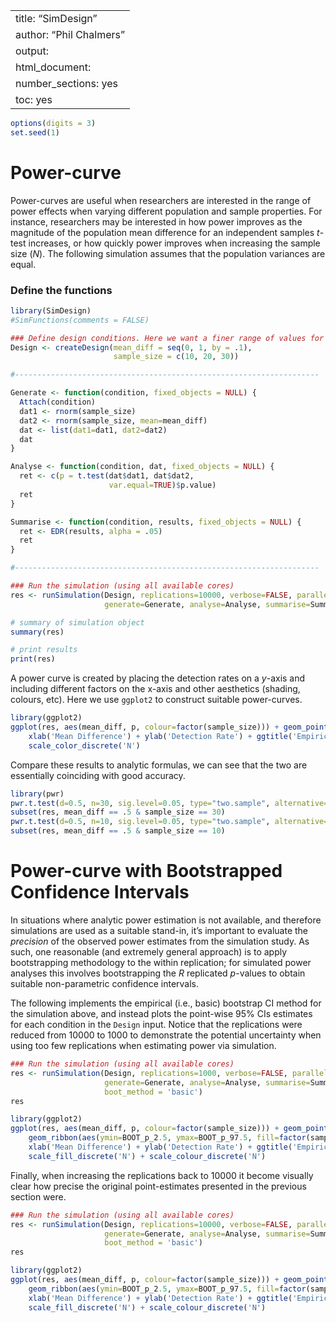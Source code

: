 %\VignetteIndexEntry{SimDesign}
%\VignetteEngine{knitr::knitr}
---
title: "SimDesign"
author: "Phil Chalmers"
output:
  html_document:
    number_sections: yes
    toc: yes
---

```r
options(digits = 3)
set.seed(1)
```

# Power-curve

Power-curves are useful when researchers are interested in the range of power effects when varying different population and sample properties. For instance, researchers may be interested in how power improves as the magnitude of the population mean difference for an independent samples $t$-test increases, or how quickly power improves when increasing the sample size ($N$). The following simulation assumes that the population variances are equal.   

### Define the functions

```r
library(SimDesign)
#SimFunctions(comments = FALSE)

### Define design conditions. Here we want a finer range of values for plotting
Design <- createDesign(mean_diff = seq(0, 1, by = .1), 
                       sample_size = c(10, 20, 30))

#--------------------------------------------------------------------

Generate <- function(condition, fixed_objects = NULL) {
  Attach(condition)
  dat1 <- rnorm(sample_size)
  dat2 <- rnorm(sample_size, mean=mean_diff)
  dat <- list(dat1=dat1, dat2=dat2)
  dat
}

Analyse <- function(condition, dat, fixed_objects = NULL) {
  ret <- c(p = t.test(dat$dat1, dat$dat2, 
                      var.equal=TRUE)$p.value)
  ret
}

Summarise <- function(condition, results, fixed_objects = NULL) {
  ret <- EDR(results, alpha = .05)
  ret
}

#--------------------------------------------------------------------

### Run the simulation (using all available cores)
res <- runSimulation(Design, replications=10000, verbose=FALSE, parallel=TRUE,
                     generate=Generate, analyse=Analyse, summarise=Summarise)
```

```r
# summary of simulation object
summary(res)

# print results
print(res)
```

A power curve is created by placing the detection rates on a $y$-axis and including different factors on the x-axis and other aesthetics (shading, colours, etc). Here we use `ggplot2` to construct suitable power-curves.

```r
library(ggplot2)
ggplot(res, aes(mean_diff, p, colour=factor(sample_size))) + geom_point() + geom_line() +
    xlab('Mean Difference') + ylab('Detection Rate') + ggtitle('Empirical Power Curves') +
    scale_color_discrete('N')
```

Compare these results to analytic formulas, we can see that the two are essentially coinciding with good accuracy. 

```r
library(pwr)
pwr.t.test(d=0.5, n=30, sig.level=0.05, type="two.sample", alternative="two.sided")
subset(res, mean_diff == .5 & sample_size == 30)
pwr.t.test(d=0.5, n=10, sig.level=0.05, type="two.sample", alternative="two.sided")
subset(res, mean_diff == .5 & sample_size == 10)
```

# Power-curve with Bootstrapped Confidence Intervals

In situations where analytic power estimation is not available, and therefore simulations are used as a suitable stand-in, it's important to evaluate the *precision* of the observed power estimates from the simulation study. As such, one reasonable (and extremely general approach) is to apply bootstrapping methodology to the within replication; for simulated power analyses this involves bootstrapping the $R$ replicated $p$-values to obtain suitable non-parametric confidence intervals. 

The following implements the empirical (i.e., basic) bootstrap CI method for the simulation above, and instead plots the point-wise 95% CIs estimates for each condition in the `Design` input. Notice that the replications were reduced from 10000 to 1000 to demonstrate the potential uncertainty when using too few replications when estimating power via simulation.

```r
### Run the simulation (using all available cores)
res <- runSimulation(Design, replications=1000, verbose=FALSE, parallel=TRUE,
                     generate=Generate, analyse=Analyse, summarise=Summarise,
                     boot_method = 'basic')
res
```

```r
library(ggplot2)
ggplot(res, aes(mean_diff, p, colour=factor(sample_size))) + geom_point() + geom_line() +
    geom_ribbon(aes(ymin=BOOT_p_2.5, ymax=BOOT_p_97.5, fill=factor(sample_size)), alpha=.3, linetype=0) + 
    xlab('Mean Difference') + ylab('Detection Rate') + ggtitle('Empirical Power Curves with 95% CIs') +
    scale_fill_discrete('N') + scale_colour_discrete('N')
```

Finally, when increasing the replications back to 10000 it become visually clear how precise the original point-estimates  presented in the previous section were. 

```r
### Run the simulation (using all available cores)
res <- runSimulation(Design, replications=10000, verbose=FALSE, parallel=TRUE,
                     generate=Generate, analyse=Analyse, summarise=Summarise,
                     boot_method = 'basic')
res
```

```r
library(ggplot2)
ggplot(res, aes(mean_diff, p, colour=factor(sample_size))) + geom_point() + geom_line() +
    geom_ribbon(aes(ymin=BOOT_p_2.5, ymax=BOOT_p_97.5, fill=factor(sample_size)), alpha=.3, linetype=0) + 
    xlab('Mean Difference') + ylab('Detection Rate') + ggtitle('Empirical Power Curves with 95% CIs') +
    scale_fill_discrete('N') + scale_colour_discrete('N')
```


<!-- # Power-curve function estimation -->

<!-- An alternative approach to estimating power curves is to obtain an approximate power function through parametric estimation. This involves estimating the same condition design while varying exactly one axillary condition, potentially with a smaller number of replications, and then fitting the observed proportions using a logistic response function. This is illustrated below.  -->

<!-- At best, however, this is an approximation and is not guaranteed to behave optimally (unlike the previous approach). Therefore, **for serious applications use the above approach instead**. -->

<!-- ```{r} -->
<!-- library(SimDesign) -->
<!-- #SimFunctions(comments = FALSE) -->

<!-- ### Find out parametric power curve for mean_diff = 0.3 -->
<!-- Design <- createDesign(mean_diff = 0.3,  -->
<!--                        sample_size = 5:200) -->

<!-- #-------------------------------------------------------------------- -->

<!-- Generate <- function(condition, fixed_objects = NULL) { -->
<!--     ret <- with(condition, rnorm(sample_size, mean_diff)) -->
<!--     ret -->
<!-- } -->

<!-- Analyse <- function(condition, dat, fixed_objects = NULL) { -->
<!--     ret <- c(reject = t.test(dat)$p.value < .05)  -->
<!--     as.numeric(ret) #return 0/1 rather than FALSE/TRUE -->
<!-- } -->

<!-- #-------------------------------------------------------------------- -->

<!-- ### Run the simulation (note: no summarise function) -->
<!-- reps <- 50 -->
<!-- res <- runSimulation(Design, replications=reps, verbose=FALSE, parallel=FALSE, -->
<!--                      generate=Generate, analyse=Analyse) -->
<!-- ``` -->

<!-- ```{r} -->
<!-- res <- do.call(rbind, res) -->
<!-- head(res) -->
<!-- tail(res) -->

<!-- IV <- rep(Design$sample_size, each=reps) -->
<!-- (mod <- glm(res ~ IV, family = binomial)) -->
<!-- plot(IV, plogis(predict(mod)), ylim = c(0,1), las=1, -->
<!-- 	 type = 'l', xlab = 'Sample size', ylab = 'Power', main = 'Mean difference = 0.3') -->

<!-- # true power function -->
<!-- library(pwr) -->
<!-- out <- pwr.t.test(d=0.3, n=Design$sample_size, sig.level=0.05, type="one.sample", alternative="two.sided") -->
<!-- lines(Design$sample_size, out$power, col='red') -->
<!-- ``` -->


